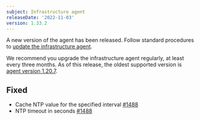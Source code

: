 ```yaml
---
subject: Infrastructure agent
releaseDate: '2022-11-03'
version: 1.33.2
---
```


A new version of the agent has been released. Follow standard procedures to [update the infrastructure agent](docs/infrastructure/install-configure-manage-infrastructure/update-or-uninstall/update-infrastructure-agent).

We recommend you upgrade the infrastructure agent regularly, at least every three months. As of this release, the oldest supported version is [agent version 1.20.7](/docs/release-notes/infrastructure-release-notes/infrastructure-agent-release-notes/new-relic-infrastructure-agent-1207).

## Fixed

* Cache NTP value for the specified interval [#1488](https://github.com/newrelic/infrastructure-agent/pull/1488)
* NTP timeout in seconds [#1488](https://github.com/newrelic/infrastructure-agent/pull/1488)
